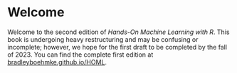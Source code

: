 # Welcome {.unnumbered}

Welcome to the second edition of *Hands-On Machine Learning with R*. This book is undergoing heavy restructuring and may be confusing or incomplete; however, we hope for the first draft to be completed by the fall of 2023. You can find the complete first edition at [bradleyboehmke.github.io/HOML](https://bradleyboehmke.github.io/HOML/).
